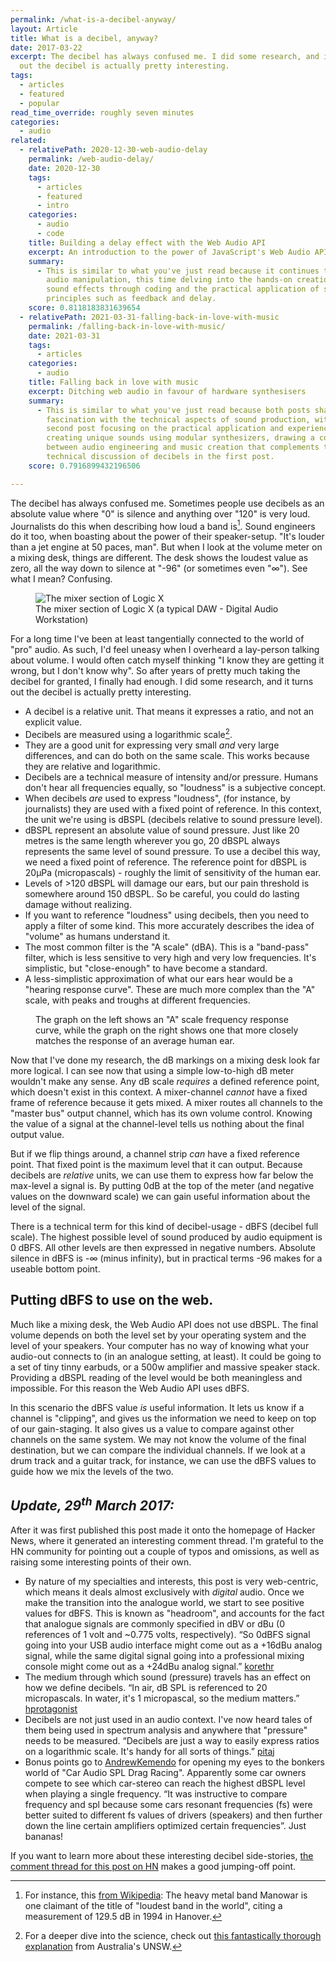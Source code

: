 ```yaml
---
permalink: /what-is-a-decibel-anyway/
layout: Article
title: What is a decibel, anyway?
date: 2017-03-22
excerpt: The decibel has always confused me. I did some research, and it turns
  out the decibel is actually pretty interesting.
tags:
  - articles
  - featured
  - popular
read_time_override: roughly seven minutes
categories:
  - audio
related:
  - relativePath: 2020-12-30-web-audio-delay
    permalink: /web-audio-delay/
    date: 2020-12-30
    tags:
      - articles
      - featured
      - intro
    categories:
      - audio
      - code
    title: Building a delay effect with the Web Audio API
    excerpt: An introduction to the power of JavaScript's Web Audio API
    summary:
      - This is similar to what you've just read because it continues to explore
        audio manipulation, this time delving into the hands-on creation of
        sound effects through coding and the practical application of sound
        principles such as feedback and delay.
    score: 0.8118183831639654
  - relativePath: 2021-03-31-falling-back-in-love-with-music
    permalink: /falling-back-in-love-with-music/
    date: 2021-03-31
    tags:
      - articles
    categories:
      - audio
    title: Falling back in love with music
    excerpt: Ditching web audio in favour of hardware synthesisers
    summary:
      - This is similar to what you've just read because both posts share a deep
        fascination with the technical aspects of sound production, with the
        second post focusing on the practical application and experience of
        creating unique sounds using modular synthesizers, drawing a connection
        between audio engineering and music creation that complements the
        technical discussion of decibels in the first post.
    score: 0.7916899432196506

---
```


The decibel has always confused me. Sometimes people use decibels as an absolute value where "0" is silence and anything over "120" is very loud. Journalists do this when describing how loud a band is[^1]. Sound engineers do it too, when boasting about the power of their speaker-setup. "It's louder than a jet engine at 50 paces, man". But when I look at the volume meter on a mixing desk, things are different. The desk shows the loudest value as zero, all the way down to silence at "-96" (or sometimes even "∞"). See what I mean? Confusing.

<figure className="post-content__image-wrapper">
    <img
        className="post-content__image"
        src="/images/articles/logic-mixer.jpg"
        alt="The mixer section of Logic X"
    />
    <figcaption className="post-content__caption">
        The mixer section of Logic X (a typical DAW - Digital Audio Workstation)
    </figcaption>
</figure>

For a long time I've been at least tangentially connected to the world of "pro" audio. As such, I'd feel uneasy when I overheard a lay-person talking about volume. I would often catch myself thinking "I know they are getting it wrong, but I don't know why". So after years of pretty much taking the decibel for granted, I finally had enough. I did some research, and it turns out the decibel is actually pretty interesting.

-   A decibel is a relative unit. That means it expresses a ratio, and not an explicit value.
-   Decibels are measured using a logarithmic scale[^2].
-   They are a good unit for expressing very small _and_ very large differences, and can do both on the same scale. This works because they are relative and logarithmic.
-   Decibels are a technical measure of intensity and/or pressure. Humans don't hear all frequencies equally, so "loudness" is a subjective concept.
-   When decibels _are_ used to express "loudness", (for instance, by journalists) they are used with a fixed point of reference. In this context, the unit we're using is dBSPL (decibels relative to sound pressure level).
-   dBSPL represent an absolute value of sound pressure. Just like 20 metres is the same length wherever you go, 20 dBSPL always represents the same level of sound pressure. To use a decibel this way, we need a fixed point of reference. The reference point for dBSPL is 20μPa (micropascals) - roughly the limit of sensitivity of the human ear.
-   Levels of >120 dBSPL will damage our ears, but our pain threshold is somewhere around 150 dBSPL. So be careful, you could do lasting damage without realizing.
-   If you want to reference "loudness" using decibels, then you need to apply a filter of some kind. This more accurately describes the idea of "volume" as humans understand it.
-   The most common filter is the "A scale" (dBA). This is a "band-pass" filter, which is less sensitive to very high and very low frequencies. It's simplistic, but "close-enough" to have become a standard.
-   A less-simplistic approximation of what our ears hear would be a "hearing response curve". These are much more complex than the "A" scale, with peaks and troughs at different frequencies.

<figure className="post-content__image-wrapper">
    <DecibelFrequencyCurveGraph />
    <figcaption className="post-content__caption">
        The graph on the left shows an "A" scale frequency response curve, while
        the graph on the right shows one that more closely matches the response
        of an average human ear.
    </figcaption>
</figure>

Now that I've done my research, the dB markings on a mixing desk look far more logical. I can see now that using a simple low-to-high dB meter wouldn't make any sense. Any dB scale _requires_ a defined reference point, which doesn't exist in this context. A mixer-channel _cannot_ have a fixed frame of reference because it gets mixed. A mixer routes all channels to the "master bus" output channel, which has its own volume control. Knowing the value of a signal at the channel-level tells us nothing about the final output value.

But if we flip things around, a channel strip _can_ have a fixed reference point. That fixed point is the maximum level that it can output. Because decibels are _relative_ units, we can use them to express how far below the max-level a signal is. By putting 0dB at the top of the meter (and negative values on the downward scale) we can gain useful information about the level of the signal.

There is a technical term for this kind of decibel-usage - dBFS (decibel full scale). The highest possible level of sound produced by audio equipment is 0 dBFS. All other levels are then expressed in negative numbers. Absolute silence in dBFS is -∞ (minus infinity), but in practical terms -96 makes for a useable bottom point.

## Putting dBFS to use on the web.

Much like a mixing desk, the Web Audio API does not use dBSPL. The final volume depends on both the level set by your operating system and the level of your speakers. Your computer has no way of knowing what your audio-out connects to (in an analogue setting, at least). It could be going to a set of tiny tinny earbuds, or a 500w amplifier and massive speaker stack. Providing a dBSPL reading of the level would be both meaningless and impossible. For this reason the Web Audio API uses dBFS.

In this scenario the dBFS value _is_ useful information. It lets us know if a channel is "clipping", and gives us the information we need to keep on top of our gain-staging. It also gives us a value to compare against other channels on the same system. We may not know the volume of the final destination, but we can compare the individual channels. If we look at a drum track and a guitar track, for instance, we can use the dBFS values to guide how we mix the levels of the two.

<!-- I've built this keyboard using the Web Audio API. Now I know how the decibel actual works as a unit, I was able to incorporate it into my project. The volume meters now show their values in dBFS.

[audio_module]

The example keyboard above (go on, have a play with it!) shows us two VU meters ("VU" == volume units). The first shows us the inital volume of the sound *source*, and the second shows us the final level that is sent to our speakers. Both VU meters use a scale of 0 dBFS to -96 dBFS. -->

## _Update, 29<sup>th</sup> March 2017:_

After it was first published this post made it onto the homepage of Hacker News, where it generated an interesting comment thread. I'm grateful to the HN community for pointing out a couple of typos and omissions, as well as raising some interesting points of their own.

-   By nature of my specialties and interests, this post is very web-centric, which means it deals almost exclusively with _digital_ audio. Once we make the transition into the analogue world, we start to see positive values for dBFS. This is known as "headroom", and accounts for the fact that analogue signals are commonly specified in dBV or dBu (0 references of 1 volt and ~0.775 volts, respectively). “So 0dBFS signal going into your USB audio interface might come out as a +16dBu analog signal, while the same digital signal going into a professional mixing console might come out as a +24dBu analog signal.” [korethr](https://news.ycombinator.com/user?id=korethr)
-   The medium through which sound (pressure) travels has an effect on how we define decibels. “In air, dB SPL is referenced to 20 micropascals. In water, it's 1 micropascal, so the medium matters.” [hprotagonist](https://news.ycombinator.com/user?id=hprotagonist)
-   Decibels are not just used in an audio context. I've now heard tales of them being used in spectrum analysis and anywhere that "pressure" needs to be measured. “Decibels are just a way to easily express ratios on a logarithmic scale. It's handy for all sorts of things.” [pitaj](https://news.ycombinator.com/user?id=pitaj)
-   Bonus points go to [AndrewKemendo](https://news.ycombinator.com/user?id=AndrewKemendo) for opening my eyes to the bonkers world of "Car Audio SPL Drag Racing". Apparently some car owners compete to see which car-stereo can reach the highest dBSPL level when playing a single frequency. “It was instructive to compare frequency and spl because some cars resonant frequencies (fs) were better suited to different fs values of drivers (speakers) and then further down the line certain amplifiers optimized certain frequencies”. Just bananas!

If you want to learn more about these interesting decibel side-stories, [the comment thread for this post on HN](https://news.ycombinator.com/item?id=13931512) makes a good jumping-off point.

[^1]: For instance, this [from Wikipedia](https://en.wikipedia.org/wiki/Loudest_band_in_the_world): The heavy metal band Manowar is one claimant of the title of "loudest band in the world", citing a measurement of 129.5 dB in 1994 in Hanover.
[^2]: For a deeper dive into the science, check out [this fantastically thorough explanation](http://www.animations.physics.unsw.edu.au/jw/dB.htm) from Australia's UNSW.

